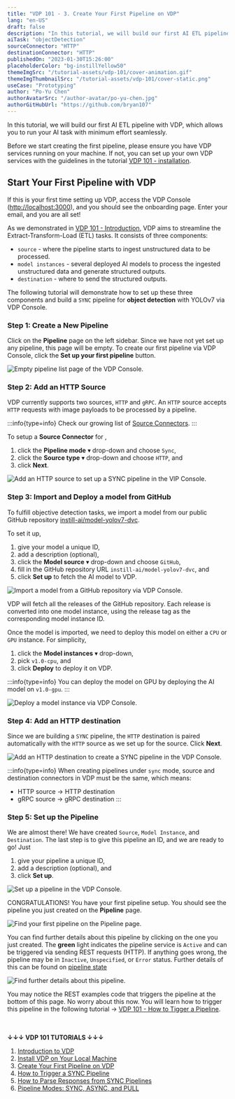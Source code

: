 ```yaml
---
title: "VDP 101 - 3. Create Your First Pipeline on VDP"
lang: "en-US"
draft: false
description: "In this tutorial, we will build our first AI ETL pipeline with VDP, which allows you to run your AI task with minimum effort seamlessly."
aiTask: "objectDetection"
sourceConnector: "HTTP"
destinationConnector: "HTTP"
publishedOn: "2023-01-30T15:26:00"
placeholderColor: "bg-instillYellow50"
themeImgSrc: "/tutorial-assets/vdp-101/cover-animation.gif"
themeImgThumbnailSrc: "/tutorial-assets/vdp-101/cover-static.png"
useCase: "Prototyping"
author: "Po-Yu Chen"
authorAvatarSrc: "/author-avatar/po-yu-chen.jpg"
authorGitHubUrl: "https://github.com/bryan107"
---
```


In this tutorial, we will build our first AI ETL pipeline with VDP, which allows you to run your AI task with minimum effort seamlessly.

Before we start creating the first pipeline, please ensure you have VDP services running on your machine. If not, you can set up your own VDP services with the guidelines in the tutorial [VDP 101 - installation](/tutorials/vdp-101-2-installation).

## Start Your First Pipeline with VDP

If this is your first time setting up VDP, access the VDP Console ([http://localhost:3000](http://localhost:3000/)), and you should see the onboarding page. Enter your email, and you are all set!

As we demonstrated in [VDP 101 - Introduction](/tutorials/vdp-101-1-introduction), VDP aims to streamline the Extract-Transform-Load (ETL) tasks. It consists of three components:

- `source` - where the pipeline starts to ingest unstructured data to be processed.
- `model instances` - several deployed AI models to process the ingested unstructured data and generate structured outputs.
- `destination` - where to send the structured outputs.

The following tutorial will demonstrate how to set up these three components and build a `SYNC` pipeline for **object detection** with YOLOv7 via VDP Console. 

### Step 1: Create a New Pipeline

Click on the **Pipeline** page on the left sidebar. Since we have not yet set up any pipeline, this page will be empty. To create our first pipeline via VDP Console, click the **Set up your first pipeline** button.

<img
  src="/tutorial-assets/vdp-101/3-create-your-first-pipeline/pipeline-list-empty.png"
  alt="Empty pipeline list page of the VDP Console."
/>


### Step 2: Add an HTTP Source

VDP currently supports two sources, `HTTP` and `gRPC`. An `HTTP` source accepts `HTTP` requests with image payloads to be processed by a pipeline.

:::info{type=info}
Check our growing list of [Source Connectors](https://www.instill.tech/docs/source-connectors/overview).
:::

To setup a **Source Connector** for ,

1.  click the **Pipeline mode** ▾ drop-down and choose `Sync`,
2.  click the **Source type** ▾ drop-down and choose `HTTP`, and
3.  click **Next**.

<img
  src="/tutorial-assets/vdp-101/3-create-your-first-pipeline/add-a-sync-source-http.png"
  alt="Add an HTTP source to set up a SYNC pipeline in the VIP Console."
/>


### Step 3: Import and Deploy a model from GitHub

To fulfill objective detection tasks, we import a model from our public GitHub repository [instill-ai/model-yolov7-dvc](https://github.com/instill-ai/model-yolov7-dvc).

To set it up,

1.  give your model a unique ID,
2.  add a description (optional),
3.  click the **Model source** ▾ drop-down and choose `GitHub`,
4.  fill in the GitHub repository URL `instill-ai/model-yolov7-dvc`, and
5.  click **Set up** to fetch the AI model to VDP.

<img
  src="/tutorial-assets/vdp-101/3-create-your-first-pipeline/add-a-model.png"
  alt="Import a model from a GitHub repository via VDP Console."
/>

VDP will fetch all the releases of the GitHub repository. Each release is converted into one model instance, using the release tag as the corresponding model instance ID.

Once the model is imported, we need to deploy this model on either a `CPU` or `GPU` instance. For simplicity, 

1.  click the **Model instances** ▾ drop-down,
2.  pick `v1.0-cpu`, and
3.  click **Deploy** to deploy it on VDP.

:::info{type=info}
You can deploy the model on GPU by deploying the AI model on `v1.0-gpu`.
:::

<img
  src="/tutorial-assets/vdp-101/3-create-your-first-pipeline/add-a-model-2.png"
  alt="Deploy a model instance via VDP Console."
/>


### Step 4: Add an HTTP destination

Since we are building a `SYNC` pipeline, the `HTTP` destination is paired automatically with the `HTTP` source as we set up for the source. Click **Next**.

<img
  src="/tutorial-assets/vdp-101/3-create-your-first-pipeline/add-a-sync-destination-http.png"
  alt="Add an HTTP destination to create a SYNC pipeline in the VDP Console."
/>

:::info{type=info}
When creating pipelines under `sync` mode, source and destination connectors in VDP must be the same, which means:
- HTTP source → HTTP destination
- gRPC source → gRPC destination
:::


### Step 5: Set up the Pipeline

We are almost there! We have created `Source`, `Model Instance`, and `Destination`. The last step is to give this pipeline an ID, and we are ready to go! Just

1.  give your pipeline a unique ID,
2.  add a description (optional), and
3.  click **Set up**.

<img
  src="/tutorial-assets/vdp-101/3-create-your-first-pipeline/first-pipeline.png"
  alt="Set up a pipeline in the VDP Console."
/>

CONGRATULATIONS! You have your first pipeline setup. You should see the pipeline you just created on the **Pipeline** page.

<img
  src="/tutorial-assets/vdp-101/3-create-your-first-pipeline/first-pipeline-list.png"
  alt="Find your first pipeline on the Pipeline page."
/>

You can find further details about this pipeline by clicking on the one you just created. The **green** light indicates the pipeline service is `Active` and can be triggered via sending REST requests (HTTP). If anything goes wrong, the pipeline may be in `Inactive`, `Unspecified`, or `Error` status. Further details of this can be found on [pipeline state](/docs/core-concepts/pipeline#state)

<img
  src="/tutorial-assets/vdp-101/3-create-your-first-pipeline/first-pipeline-page.png"
  alt="Find further details about this pipeline."
/>

You may notice the REST examples code that triggers the pipeline at the bottom of this page. No worry about this now. You will learn how to trigger this pipeline in the following tutorial → [VDP 101 - How to Tigger a Pipeline](/tutorials/vdp-101-4-how-to-trigger-a-sync-pipeline).

<br/><br/>
**↓↓↓ VDP 101 TUTORIALS ↓↓↓**
1. [Introduction to VDP](/tutorials/vdp-101-1-introduction)
2. [Install VDP on Your Local Machine](/tutorials/vdp-101-2-installation)
3. [Create Your First Pipeline on VDP](/tutorials/vdp-101-3-create-your-first-pipeline)
4. [How to Trigger a SYNC Pipeline](/tutorials/vdp-101-4-how-to-trigger-a-sync-pipeline)
5. [How to Parse Responses from SYNC Pipelines](/tutorials/vdp-101-5-how-to-parse-vdp-responses)
6. [Pipeline Modes: SYNC, ASYNC, and PULL](/tutorials/vdp-101-6-pipeline-modes)